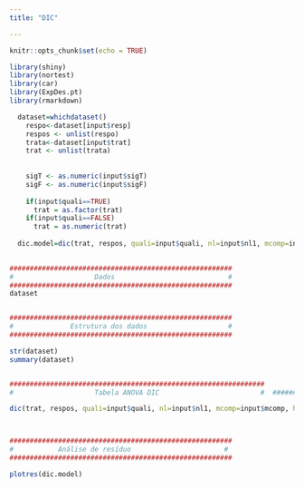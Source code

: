 ```yaml
---
title: "DIC"

---
```


```r
knitr::opts_chunk$set(echo = TRUE)

library(shiny)
library(nortest)
library(car)
library(ExpDes.pt)
library(rmarkdown)

  dataset=whichdataset()
    respo<-dataset[input$resp]
    respos <- unlist(respo)
    trata<-dataset[input$trat]
    trat <- unlist(trata)
    
    
    sigT <- as.numeric(input$sigT)
    sigF <- as.numeric(input$sigF)
    
    if(input$quali==TRUE)
      trat = as.factor(trat)
    if(input$quali==FALSE)
      trat = as.numeric(trat)
    
  dic.model=dic(trat, respos, quali=input$quali, nl=input$nl1, mcomp=input$mcomp, hvar=input$hvar, sigT=sigT, sigF=sigF)
  
```




```r
#######################################################
#                    Dados                            # 
#######################################################
dataset


#######################################################
#              Estrutura dos dados                    # 
#######################################################

str(dataset)
summary(dataset)


###############################################################
#                    Tabela ANOVA DIC                         #  ###############################################################

dic(trat, respos, quali=input$quali, nl=input$nl1, mcomp=input$mcomp, hvar=input$hvar, sigT=sigT, sigF=sigF)



#######################################################
#           Análise de resíduo                       # 
#######################################################

plotres(dic.model)
```








